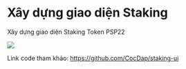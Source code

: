 # Xây dựng giao diện Staking 

Xây dựng giao diện Staking Token PSP22 


![](../assets/staking_ui.png)

Link code tham khảo: https://github.com/CocDap/staking-ui
